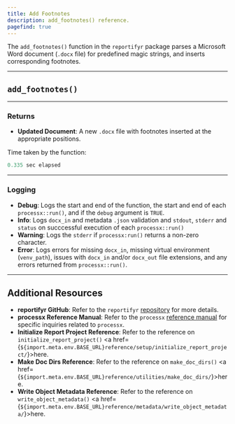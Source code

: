 ```yaml
---
title: Add Footnotes
description: add_footnotes() reference. 
pagefind: true
---
```



The `add_footnotes()` function in the `reportifyr` package parses a Microsoft Word document (`.docx` file) for predefined magic strings, and inserts corresponding footnotes.

---

## `add_footnotes()`

<EmbeddedHTML filename="/public/html_files/add_footnotes.html"/>

---

### Returns

- **Updated Document**: A new `.docx` file with footnotes inserted at the appropriate positions.

Time taken by the function:

```r
0.335 sec elapsed
```

---

### Logging

- **Debug**: Logs the start and end of the function, the start and end of each `processx::run()`, and if the `debug` argument is `TRUE`.
- **Info**: Logs `docx_in` and metadata `.json` validation and `stdout`, `stderr` and `status` on succcessful execution of each `processx::run()`
- **Warning**: Logs the `stderr` if `processx:run()` returns a non-zero character. 
- **Error**: Logs errors for missing `docx_in`, missing virtual environment (`venv_path`), issues with `docx_in` and/or `docx_out` file extensions, and any errors returned from `processx::run()`.

---

## Additional Resources

- **reportifyr GitHub**: Refer to the `reportifyr` [repository](https://github.com/A2-ai/reportifyr) for more details.
- **processx Reference Manual**: Refer to the `processx` [reference manual](https://cran.r-project.org/web/packages/processx/processx.pdf) for specific inquiries related to `processx`.
- **Initialize Report Project Reference**: Refer to the reference on `initialize_report_project()` <a href={`${import.meta.env.BASE_URL}reference/setup/initialize_report_project/`}>here</a>.
- **Make Doc Dirs Reference**: Refer to the reference on `make_doc_dirs()` <a href={`${import.meta.env.BASE_URL}reference/utilities/make_doc_dirs/`}>here</a>.
- **Write Object Metadata Reference**: Refer to the reference on `write_object_metadata()` <a href={`${import.meta.env.BASE_URL}reference/metadata/write_object_metadata/`}>here</a>.
